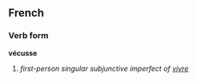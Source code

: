 ==French==
===Verb form===
'''vécusse'''

# ''first-person singular subjunctive imperfect of [[vivre]]''